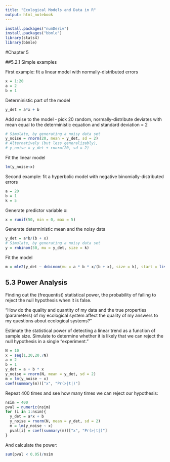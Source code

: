 ```yaml
---
title: "Ecological Models and Data in R"
output: html_notebook
---
```

```r
install.packages("numDeriv")
install.packages("bbmle")
library(stats4)
library(bbmle)
```

#Chapter 5

##5.2.1 Simple examples

First example: fit a linear model with normally-distributed errors
```r
x = 1:20
a = 2
b = 1
```

Deterministic part of the model
```r
y_det = a*x + b
```

Add noise to the model - pick 20 random, normally-distribute deviates with mean equal to the deterministic equation and standard deviation = 2
```r
# Simulate, by generating a noisy data set
y_noise = rnorm(20, mean = y_det, sd = 2)
# Alternatively (but less generalizably),
# y_noise = y_det + rnorm(20, sd = 2)
```

Fit the linear model
```r
lm(y_noise~x)
```


Second example: fit a hyperbolic model with negative binomially-distributed errors
```r
a = 20
b = 1
k = 5
```

Generate predictor variable x:
```r
x = runif(50, min = 0, max = 5)
```

Generate deterministic mean and the noisy data
```r
y_det = a*b/(b + x)
# Simulate, by generating a noisy data set
y = rnbinom(50, mu = y_det, size = k)
```

Fit the model
```r
m = mle2(y_det ~ dnbinom(mu = a * b * x/(b + x), size = k), start = list(a = 15, b = 1, k = 5))
```

## 5.3 Power Analysis
Finding out the (frequentist) statistical power, the probability of failing to reject the null hypothesis when it is false.

"How do the quality and quantity of my data and the true properties (parameters) of my ecological system affect the quality of my answers to my questions about ecological systems?"

Estimate the statistical power of detecting a linear trend as a function of sample size.  Simulate to determine whether it is likely that we can reject the null hypothesis in a single "experiment."
```r
N = 10
x = seq(1,20,20./N)
a = 2
b = 1
y_det = a + b * x
y_noise = rnorm(N, mean = y_det, sd = 2)
m = lm(y_noise ~ x)
coef(summary(m))["x", "Pr(>|t|)"]
```

Repeat 400 times and see how many times we can reject our hypothesis:
```r
nsim = 400
pval = numeric(nsim)
for (i in 1:nsim){
  y_det = a*x + b
  y_noise = rnorm(N, mean = y_det, sd = 2)
  m = lm(y_noise ~ x)
  pval[i] = coef(summary(m))["x", "Pr(>|t|)"]
}
```
And calculate the power:
```r
sum(pval < 0.05)/nsim
```

